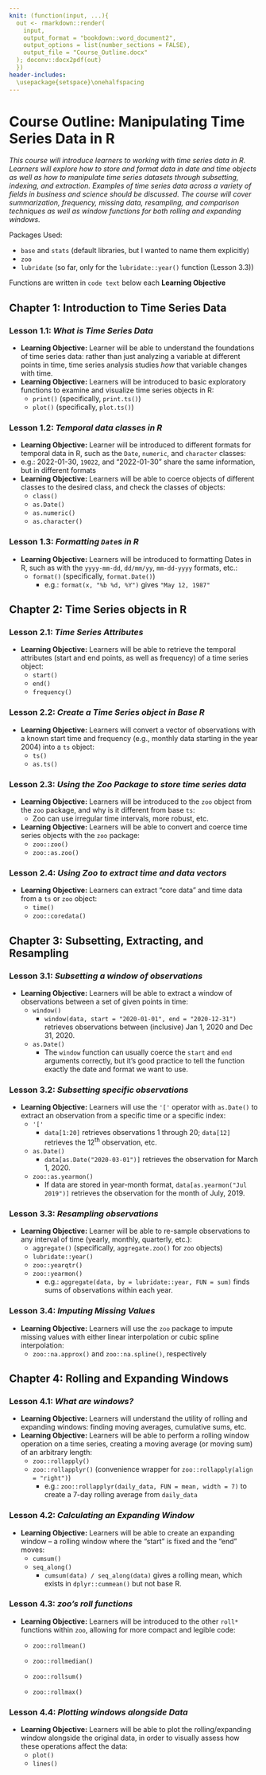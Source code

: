 ```yaml
---
knit: (function(input, ...){
  out <- rmarkdown::render(
    input,
    output_format = "bookdown::word_document2",
    output_options = list(number_sections = FALSE),
    output_file = "Course_Outline.docx"
  ); doconv::docx2pdf(out)
  })
header-includes:
  \usepackage{setspace}\onehalfspacing
---
```


# Course Outline: Manipulating Time Series Data in R {.unnumbered}

*This course will introduce learners to working with time series data in R. Learners will explore how to store and format data in date and time objects as well as how to manipulate time series datasets through subsetting, indexing, and extraction. Examples of time series data across a variety of fields in business and science should be discussed. The course will cover summarization, frequency, missing data, resampling, and comparison techniques as well as window functions for both rolling and expanding windows.*

Packages Used:

-   `base` and `stats` (default libraries, but I wanted to name them explicitly)
-   `zoo`
-   `lubridate` (so far, only for the `lubridate::year()` function (Lesson 3.3))

Functions are written in `code text` below each **Learning Objective**

## Chapter 1: Introduction to Time Series Data {.unnumbered}

### Lesson 1.1: *What is Time Series Data* {.unnumbered}

-   **Learning Objective:** Learner will be able to understand the foundations of time series data: rather than just analyzing a variable at different points in time, time series analysis studies *how* that variable changes with time.
-   **Learning Objective:** Learners will be introduced to basic exploratory functions to examine and visualize time series objects in R:
    -   `print()` (specifically, `print.ts()`)
    -   `plot()` (specifically, `plot.ts()`)

### Lesson 1.2: *Temporal data classes in R* {.unnumbered}

-   **Learning Objective:** Learner will be introduced to different formats for temporal data in R, such as the `Date`, `numeric`, and `character` classes:
-   e.g.: 2022-01-30, `19022`, and "2022-01-30" share the same information, but in different formats
-   **Learning Objective:** Learners will be able to coerce objects of different classes to the desired class, and check the classes of objects:
    -   `class()`
    -   `as.Date()`
    -   `as.numeric()`
    -   `as.character()`

### Lesson 1.3: *Formatting `Date`s in R* {.unnumbered}

-   **Learning Objective:** Learners will be introduced to formatting Dates in R, such as with the `yyyy-mm-dd`, `dd/mm/yy`, `mm-dd-yyyy` formats, etc.:
    -   `format()` (specifically, `format.Date()`)
        -   e.g.: `format(x, "%b %d, %Y")` gives `"May 12, 1987"`

## Chapter 2: Time Series objects in R {.unnumbered}

### Lesson 2.1: *Time Series Attributes*

-   **Learning Objective:** Learners will be able to retrieve the temporal attributes (start and end points, as well as frequency) of a time series object:
    -   `start()`
    -   `end()`
    -   `frequency()`

### Lesson 2.2: *Create a Time Series object in Base R* {.unnumbered}

-   **Learning Objective:** Learners will convert a vector of observations with a known start time and frequency (e.g., monthly data starting in the year 2004) into a `ts` object:
    -   `ts()`
    -   `as.ts()`

### Lesson 2.3: *Using the Zoo Package to store time series data* {.unnumbered}

-   **Learning Objective:** Learners will be introduced to the `zoo` object from the `zoo` package, and why is it different from base `ts`:
    -   Zoo can use irregular time intervals, more robust, etc.
-   **Learning Objective:** Learners will be able to convert and coerce time series objects with the `zoo` package:
    -   `zoo::zoo()`
    -   `zoo::as.zoo()`

### Lesson 2.4: *Using Zoo to extract time and data vectors* {.unnumbered}

-   **Learning Objective:** Learners can extract "core data" and time data from a `ts` or `zoo` object:
    -   `time()`
    -   `zoo::coredata()`

## Chapter 3: Subsetting, Extracting, and Resampling {.unnumbered}

### Lesson 3.1: *Subsetting a window of observations* {.unnumbered}

-   **Learning Objective:** Learners will be able to extract a window of observations between a set of given points in time:
    -   `window()`
        -   `window(data, start = "2020-01-01", end = "2020-12-31")` retrieves observations between (inclusive) Jan 1, 2020 and Dec 31, 2020.
    -   `as.Date()`
        -   The `window` function can usually coerce the `start` and `end` arguments correctly, but it's good practice to tell the function exactly the date and format we want to use.

### Lesson 3.2: *Subsetting specific observations* {.unnumbered}

-   **Learning Objective:** Learners will use the `'['` operator with `as.Date()` to extract an observation from a specific time or a specific index:
    -   `'['`
        -   `data[1:20]` retrieves observations 1 through 20; `data[12]` retrieves the 12^th^ observation, etc.
    -   `as.Date()`
        -   `data[as.Date("2020-03-01")]` retrieves the observation for March 1, 2020.
    -   `zoo::as.yearmon()`
        -   If data are stored in year-month format, `data[as.yearmon("Jul 2019")]` retrieves the observation for the month of July, 2019.

### Lesson 3.3: *Resampling observations* {.unnumbered}

-   **Learning Objective:** Learner will be able to re-sample observations to any interval of time (yearly, monthly, quarterly, etc.):
    -   `aggregate()` (specifically, `aggregate.zoo()` for `zoo` objects)
    -   `lubridate::year()`
    -   `zoo::yearqtr()`
    -   `zoo::yearmon()`
        -   e.g.: `aggregate(data, by = lubridate::year, FUN = sum)` finds sums of observations within each year.

### Lesson 3.4: *Imputing Missing Values* {.unnumbered}

-   **Learning Objective:** Learners will use the `zoo` package to impute missing values with either linear interpolation or cubic spline interpolation:
    -   `zoo::na.approx()` and `zoo::na.spline()`, respectively

## Chapter 4: Rolling and Expanding Windows {.unnumbered}

### Lesson 4.1: *What are windows?* {.unnumbered}

-   **Learning Objective:** Learners will understand the utility of rolling and expanding windows: finding moving averages, cumulative sums, etc.
-   **Learning Objective:** Learners will be able to perform a rolling window operation on a time series, creating a moving average (or moving sum) of an arbitrary length:
    -   `zoo::rollapply()`
    -   `zoo::rollapplyr()` (convenience wrapper for `zoo::rollapply(align = "right")`)
        -   e.g.: `zoo::rollapplyr(daily_data, FUN = mean, width = 7)` to create a 7-day rolling average from `daily_data`

### Lesson 4.2: *Calculating an Expanding Window* {.unnumbered}

-   **Learning Objective:** Learners will be able to create an expanding window -- a rolling window where the "start" is fixed and the "end" moves:
    -   `cumsum()`
    -   `seq_along()`
        -   `cumsum(data) / seq_along(data)` gives a rolling mean, which exists in `dplyr::cummean()` but not base R.

### Lesson 4.3: *zoo's roll functions* {.unnumbered}

-   **Learning Objective:** Learners will be introduced to the other `roll*` functions within `zoo`, allowing for more compact and legible code:

    -   `zoo::rollmean()`

    -   `zoo::rollmedian()`

    -   `zoo::rollsum()`

    -   `zoo::rollmax()`

### Lesson 4.4: *Plotting windows alongside Data* {.unnumbered}

-   **Learning Objective:** Learners will be able to plot the rolling/expanding window alongside the original data, in order to visually assess how these operations affect the data:
    -   `plot()`
    -   `lines()`
